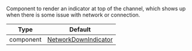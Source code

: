 Component to render an indicator at top of the channel, which shows up when there is some issue with network or connection.

| Type      | Default                                                                                                                                               |
| --------- | ----------------------------------------------------------------------------------------------------------------------------------------------------- |
| component | [NetworkDownIndicator](https://github.com/GetStream/stream-chat-react-native/blob/main/package/src/components/MessageList/NetworkDownIndicator.tsx) |
